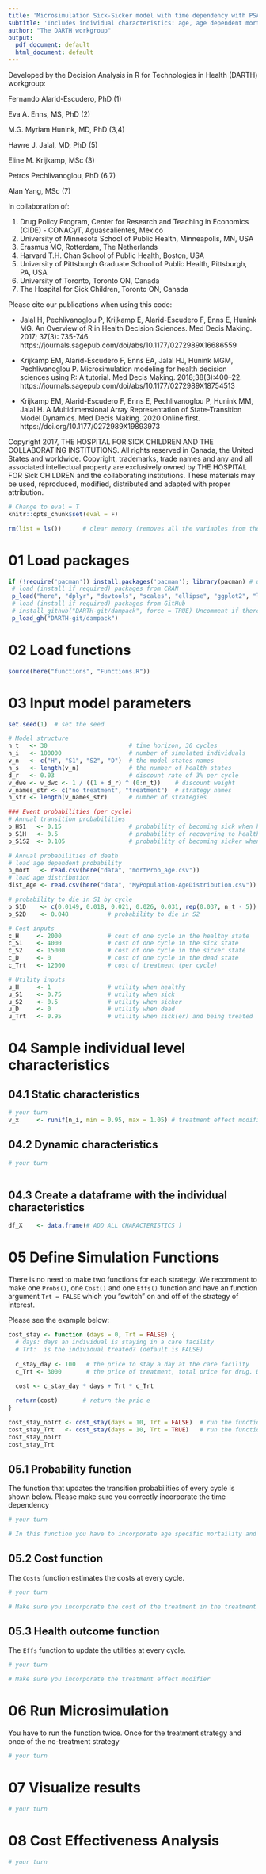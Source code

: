 ---
title: 'Microsimulation Sick-Sicker model with time dependency with PSA'
subtitle: 'Includes individual characteristics: age, age dependent mortality probabilities, individual treatment effect modifyer, time dependency for the sick (S1) state, increasing change of death in the first 6 year of sickness (tunnel)'
author: "The DARTH workgroup"
output:
  pdf_document: default
  html_document: default
---

Developed by the Decision Analysis in R for Technologies in Health (DARTH) workgroup:

Fernando Alarid-Escudero, PhD (1) 

Eva A. Enns, MS, PhD (2)	

M.G. Myriam Hunink, MD, PhD (3,4)

Hawre J. Jalal, MD, PhD (5) 

Eline M. Krijkamp, MSc (3)	

Petros Pechlivanoglou, PhD (6,7)

Alan Yang, MSc (7)

In collaboration of: 		

1. Drug Policy Program, Center for Research and Teaching in Economics (CIDE) - CONACyT, 
   Aguascalientes, Mexico
2. University of Minnesota School of Public Health, Minneapolis, MN, USA
3. Erasmus MC, Rotterdam, The Netherlands
4. Harvard T.H. Chan School of Public Health, Boston, USA
5. University of Pittsburgh Graduate School of Public Health, Pittsburgh, PA, USA
6. University of Toronto, Toronto ON, Canada
7. The Hospital for Sick Children, Toronto ON, Canada

Please cite our publications when using this code:
 
- Jalal H, Pechlivanoglou P, Krijkamp E, Alarid-Escudero F, Enns E, Hunink MG. 
An Overview of R in Health Decision Sciences. Med Decis Making. 2017; 37(3): 735-746. 
https://journals.sagepub.com/doi/abs/10.1177/0272989X16686559
 
- Krijkamp EM, Alarid-Escudero F, Enns EA, Jalal HJ, Hunink MGM, Pechlivanoglou P. 
Microsimulation modeling for health decision sciences using R: A tutorial. 
Med Decis Making. 2018;38(3):400–22. 
https://journals.sagepub.com/doi/abs/10.1177/0272989X18754513
 
- Krijkamp EM, Alarid-Escudero F, Enns E, Pechlivanoglou P, Hunink MM, Jalal H. 
A Multidimensional Array Representation of State-Transition Model Dynamics. 
Med Decis Making. 2020 Online first. https://doi.org/10.1177/0272989X19893973

Copyright 2017, THE HOSPITAL FOR SICK CHILDREN AND THE COLLABORATING INSTITUTIONS. 
All rights reserved in Canada, the United States and worldwide. Copyright, 
trademarks, trade names and any and all associated intellectual property are 
exclusively owned by THE HOSPITAL FOR Sick CHILDREN and the collaborating 
institutions. These materials may be used, reproduced, modified, distributed 
and adapted with proper attribution.

\newpage

```{r, include=F}
# Change to eval = T
knitr::opts_chunk$set(eval = F)
```

```{r}
rm(list = ls())      # clear memory (removes all the variables from the workspace)
```

# 01 Load packages

```{r, warning=F, message=F}
if (!require('pacman')) install.packages('pacman'); library(pacman) # use this package to conveniently install other packages
 # load (install if required) packages from CRAN
 p_load("here", "dplyr", "devtools", "scales", "ellipse", "ggplot2", "lazyeval", "igraph", "ggraph", "reshape2", "knitr")                                               
 # load (install if required) packages from GitHub
 # install_github("DARTH-git/dampack", force = TRUE) Uncomment if there is a newer version
 p_load_gh("DARTH-git/dampack") 
```

# 02 Load functions

```{r}
source(here("functions", "Functions.R"))
```

# 03 Input model parameters

```{r}
set.seed(1)  # set the seed  

# Model structure 
n_t   <- 30                       # time horizon, 30 cycles
n_i   <- 100000                   # number of simulated individuals
v_n   <- c("H", "S1", "S2", "D")  # the model states names
n_s   <- length(v_n)              # the number of health states
d_r   <- 0.03                     # discount rate of 3% per cycle
v_dwe <- v_dwc <- 1 / ((1 + d_r) ^ (0:n_t))    # discount weight 
v_names_str <- c("no treatment", "treatment")  # strategy names
n_str <- length(v_names_str)      # number of strategies

### Event probabilities (per cycle)
# Annual transition probabilities
p_HS1   <- 0.15                   # probability of becoming sick when healthy
p_S1H   <- 0.5                    # probability of recovering to healthy when sick
p_S1S2  <- 0.105                  # probability of becoming sicker when sick

# Annual probabilities of death
# load age dependent probability
p_mort   <- read.csv(here("data", "mortProb_age.csv"))
# load age distribution
dist_Age <- read.csv(here("data", "MyPopulation-AgeDistribution.csv")) 

# probability to die in S1 by cycle 
p_S1D    <- c(0.0149, 0.018, 0.021, 0.026, 0.031, rep(0.037, n_t - 5)) 
p_S2D    <- 0.048           # probability to die in S2

# Cost inputs
c_H     <- 2000             # cost of one cycle in the healthy state
c_S1    <- 4000             # cost of one cycle in the sick state
c_S2    <- 15000            # cost of one cycle in the sicker state
c_D     <- 0                # cost of one cycle in the dead state
c_Trt   <- 12000            # cost of treatment (per cycle)

# Utility inputs
u_H     <- 1                # utility when healthy 
u_S1    <- 0.75             # utility when sick 
u_S2    <- 0.5              # utility when sicker
u_D     <- 0                # utility when dead
u_Trt   <- 0.95             # utility when sick(er) and being treated
```

# 04 Sample individual level characteristics

## 04.1 Static characteristics

```{r}
# your turn
v_x     <- runif(n_i, min = 0.95, max = 1.05) # treatment effect modifier at baseline 
```

## 04.2 Dynamic characteristics 

```{r}
# your turn
     
```

## 04.3 Create a dataframe with the individual characteristics 
```{r}
df_X    <- data.frame(# ADD ALL CHARACTERISTICS ) 
```

# 05 Define Simulation Functions

There is no need to make two functions for each strategy. We recomment to make one `Probs()`, one `Cost()` and one `Effs()` function and have an function argument `Trt = FALSE` which you "switch" on and off of the strategy of interest. 

Please see the example below:

```{r}
cost_stay <- function (days = 0, Trt = FALSE) {
  # days: days an individual is staying in a care facility
  # Trt:  is the individual treated? (default is FALSE) 
  
  c_stay_day <- 100   # the price to stay a day at the care facility
  c_Trt <- 3000       # the price of treatment, total price for drug. Drug requires one dose
  
  cost <- c_stay_day * days + Trt * c_Trt

  return(cost)       # return the pric e
}

cost_stay_noTrt <- cost_stay(days = 10, Trt = FALSE)  # run the function for the no treatment strategy
cost_stay_Trt   <- cost_stay(days = 10, Trt = TRUE)   # run the function for the treatment strategy
cost_stay_noTrt
cost_stay_Trt

```


## 05.1 Probability function

The function that updates the transition probabilities of every cycle is shown below.
Please make sure you correctly incorporate the time dependency

```{r}
# your turn

# In this function you have to incorporate age specific mortaility and incorporate the change in probability of the years spend in the sick state

```

## 05.2 Cost function

The `Costs` function estimates the costs at every cycle.

```{r}
# your turn

# Make sure you incorporate the cost of the treatment in the treatment strategy
```

## 05.3 Health outcome function

The `Effs` function to update the utilities at every cycle.


```{r}
# your turn

# Make sure you incorporate the treatment effect modifier 
```

# 06 Run Microsimulation

You have to run the function twice. Once for the treatment strategy and once of the no-treatment strategy

```{r}
# your turn

```

# 07 Visualize results

```{r}
# your turn

```

# 08 Cost Effectiveness Analysis

```{r}
# your turn

```
